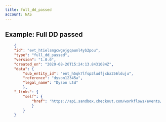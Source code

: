 ```yaml
---
title: full_dd_passed
account: NAS
---
```


## Example: Full DD passed

```json
    {
    "id": "evt_htielsmgcwgejgqaunl4yb2pou",
    "type": "full_dd_passed",
    "version": "1.0.0",
    "created_on": "2020-08-20T15:24:13.8431084Z",
    "data": {
        "sub_entity_id": "ent_h5qk7lfsp3ludfjxba256lduju",
        "reference": "dyson12345a",
        "legal_name": "Dyson Ltd"
        },
    "_links": {
        "self": {
            "href": "https://api.sandbox.checkout.com/workflows/events/evt_htielsmgcwgejgqaunl4yb2pou"
            }
        }
    }
```

